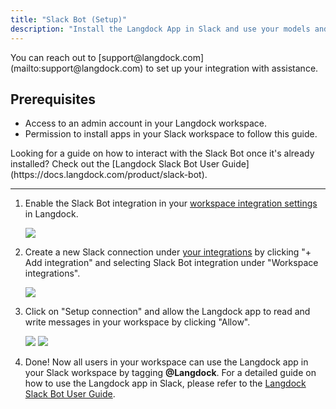 ```yaml
---
title: "Slack Bot (Setup)"
description: "Install the Langdock App in Slack and use your models and Assistants directly in Slack"
---
```


<Info>
  You can reach out to [support@langdock.com](mailto:support@langdock.com) to
  set up your integration with assistance.
</Info>

## Prerequisites

- Access to an admin account in your Langdock workspace.
- Permission to install apps in your Slack workspace to follow this guide.

<Tip>
  Looking for a guide on how to interact with the Slack Bot once it's already
  installed? Check out the [Langdock Slack Bot User
  Guide](https://docs.langdock.com/product/slack-bot).
</Tip>

---

1. Enable the Slack Bot integration in your [workspace integration settings](https://app.langdock.com/settings/workspace/integrations) in Langdock.

   <img src="/images/slack-integration-1.png" />

2. Create a new Slack connection under [your integrations](https://app.langdock.com/integrations) by clicking "+ Add integration" and selecting Slack Bot integration under "Workspace integrations".

   <img src="/images/slack-integration-2.png" />

3. Click on "Setup connection" and allow the Langdock app to read and write messages in your workspace by clicking "Allow".

   <img src="/images/slack-integration-3.png" />
   <img src="/images/slack-integration-4.png" />

4. Done! Now all users in your workspace can use the Langdock app in your Slack workspace by tagging **@Langdock**. For a detailed guide on how to use the Langdock app in Slack, please refer to the [Langdock Slack Bot User Guide](https://docs.langdock.com/product/slack-bot).
